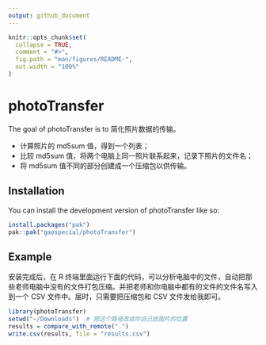 ```yaml
---
output: github_document
---
```


<!-- README.md is generated from README.Rmd. Please edit that file -->

```r
knitr::opts_chunk$set(
  collapse = TRUE,
  comment = "#>",
  fig.path = "man/figures/README-",
  out.width = "100%"
)
```

# photoTransfer

<!-- badges: start -->
<!-- badges: end -->

The goal of photoTransfer is to 简化照片数据的传输。

* 计算照片的 md5sum 值，得到一个列表；
* 比较 md5sum 值，将两个电脑上同一照片联系起来，记录下照片的文件名；
* 将 md5sum 值不同的部分创建成一个压缩包以供传输。

## Installation

You can install the development version of photoTransfer like so:

``` r
install.packages("pak")
pak::pak("gaospecial/photoTransfer")
```

## Example

安装完成后，在 R 终端里面运行下面的代码，可以分析电脑中的文件，自动把那些老师电脑中没有的文件打包压缩。并把老师和你电脑中都有的文件的文件名写入到一个 CSV 文件中。届时，只需要把压缩包和 CSV 文件发给我即可。

```r
library(photoTransfer)
setwd("~/Downloads")  # 把这个路径改成你自己放图片的位置
results = compare_with_remote(".")
write.csv(results, file = "results.csv")
```

